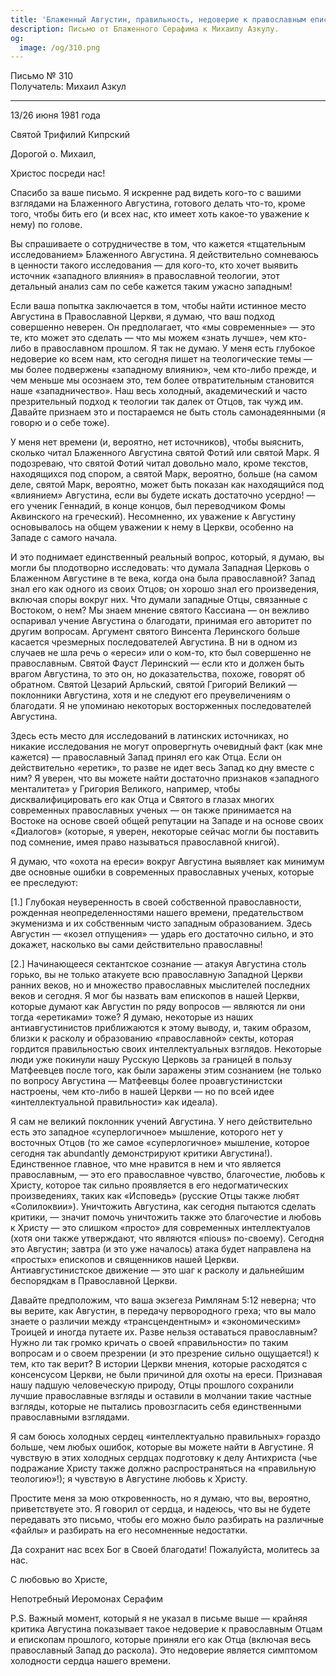 ```yaml
---
title: 'Блаженный Августин, правильность, недоверие к православным епископам'
description: Письмо от Блаженного Серафима к Михаилу Азкулу.
og:
  image: /og/310.png
---
```


<div style={{textAlign:'right', fontFamily:'monospace'}}>Письмо № 310</div>
<div style={{textAlign:'left', fontFamily:'monospace'}}>Получатель: Михаил Азкул</div>

---

13/26 июня 1981 года

Святой Трифилий Кипрский

Дорогой о. Михаил,

Христос посреди нас!

Спасибо за ваше письмо. Я искренне рад видеть кого-то с вашими взглядами на Блаженного Августина, готового делать что-то, кроме того, чтобы бить его (и всех нас, кто имеет хоть какое-то уважение к нему) по голове.

Вы спрашиваете о сотрудничестве в том, что кажется «тщательным исследованием» Блаженного Августина. Я действительно сомневаюсь в ценности такого исследования — для кого-то, кто хочет выявить источник «западного влияния» в православной теологии, этот детальный анализ сам по себе кажется таким ужасно западным!

Если ваша попытка заключается в том, чтобы найти истинное место Августина в Православной Церкви, я думаю, что ваш подход совершенно неверен. Он предполагает, что «мы современные» — это те, кто может это сделать — что мы можем «знать лучше», чем кто-либо в православном прошлом. Я так не думаю. У меня есть глубокое недоверие ко всем нам, кто сегодня пишет на теологические темы — мы более подвержены «западному влиянию», чем кто-либо прежде, и чем меньше мы осознаем это, тем более отвратительным становится наше «западничество». Наш весь холодный, академический и часто презрительный подход к теологии так далек от Отцов, так чужд им. Давайте признаем это и постараемся не быть столь самонадеянными (я говорю и о себе тоже).

У меня нет времени (и, вероятно, нет источников), чтобы выяснить, сколько читал Блаженного Августина святой Фотий или святой Марк. Я подозреваю, что святой Фотий читал довольно мало, кроме текстов, находящихся под спором, а святой Марк, вероятно, больше (на самом деле, святой Марк, вероятно, может быть показан как находящийся под «влиянием» Августина, если вы будете искать достаточно усердно! — его ученик Геннадий, в конце концов, был переводчиком Фомы Аквинского на греческий). Несомненно, их уважение к Августину основывалось на общем уважении к нему в Церкви, особенно на Западе с самого начала.

И это поднимает единственный реальный вопрос, который, я думаю, вы могли бы плодотворно исследовать: что думала Западная Церковь о Блаженном Августине в те века, когда она была православной? Запад знал его как одного из своих Отцов; он хорошо знал его произведения, включая споры вокруг них. Что думали западные Отцы, связанные с Востоком, о нем? Мы знаем мнение святого Кассиана — он вежливо оспаривал учение Августина о благодати, принимая его авторитет по другим вопросам. Аргумент святого Винсента Леринского больше касается чрезмерных последователей Августина. В ни в одном из случаев не шла речь о «ереси» или о ком-то, кто был совершенно не православным. Святой Фауст Леринский — если кто и должен быть врагом Августина, то это он, но доказательства, похоже, говорят об обратном. Святой Цезарий Арльский, святой Григорий Великий — поклонники Августина, хотя и не следуют его преувеличениям о благодати. Я не упоминаю некоторых восторженных последователей Августина.

Здесь есть место для исследований в латинских источниках, но никакие исследования не могут опровергнуть очевидный факт (как мне кажется) — православный Запад принял его как Отца. Если он действительно «еретик», то разве не идет весь Запад ко дну вместе с ним? Я уверен, что вы можете найти достаточно признаков «западного менталитета» у Григория Великого, например, чтобы дисквалифицировать его как Отца и Святого в глазах многих современных православных ученых — он также принимается на Востоке на основе своей общей репутации на Западе и на основе своих «Диалогов» (которые, я уверен, некоторые сейчас могли бы поставить под сомнение, имея право называться православной книгой).

Я думаю, что «охота на ереси» вокруг Августина выявляет как минимум две основные ошибки в современных православных ученых, которые ее преследуют:

[1.] Глубокая неуверенность в своей собственной православности, рожденная неопределенностями нашего времени, предательством экуменизма и их собственным чисто западным образованием. Здесь Августин — «козел отпущения» — ударь его достаточно сильно, и это докажет, насколько вы сами действительно православны!

[2.] Начинающееся сектантское сознание — атакуя Августина столь горько, вы не только атакуете всю православную Западной Церкви ранних веков, но и множество православных мыслителей последних веков и сегодня. Я мог бы назвать вам епископов в нашей Церкви, которые думают как Августин по ряду вопросов — являются ли они тогда «еретиками» тоже? Я думаю, некоторые из наших антиавгустинистов приближаются к этому выводу, и, таким образом, близки к расколу и образованию «православной» секты, которая гордится правильностью своих интеллектуальных взглядов. Некоторые люди уже покинули нашу Русскую Церковь за границей в пользу Матфеевцев после того, как были заражены этим сознанием (не только по вопросу Августина — Матфеевцы более проавгустинистски настроены, чем кто-либо в нашей Церкви — но по всей идее «интеллектуальной правильности» как идеала).

Я сам не великий поклонник учений Августина. У него действительно есть это западное «суперлогичное» мышление, которого нет у восточных Отцов (то же самое «суперлогичное» мышление, которое сегодня так abundantly демонстрируют критики Августина!). Единственное главное, что мне нравится в нем и что является православным, — это его православное чувство, благочестие, любовь к Христу, которое так сильно проявляется в его недогматических произведениях, таких как «Исповедь» (русские Отцы также любят «Солилоквии»). Уничтожить Августина, как сегодня пытаются сделать критики, — значит помочь уничтожить также это благочестие и любовь к Христу — это слишком «просто» для современных интеллектуалов (хотя они также утверждают, что являются «пious» по-своему). Сегодня это Августин; завтра (и это уже началось) атака будет направлена на «простых» епископов и священников нашей Церкви. Антиавгустинистское движение — это шаг к расколу и дальнейшим беспорядкам в Православной Церкви.

Давайте предположим, что ваша экзегеза Римлянам 5:12 неверна; что вы верите, как Августин, в передачу первородного греха; что вы мало знаете о различии между «трансцендентным» и «экономическим» Троицей и иногда путаете их. Разве нельзя оставаться православным? Нужно ли так громко кричать о своей «правильности» по таким вопросам и о своем презрении (и это презрение сильно ощущается!) к тем, кто так верит? В истории Церкви мнения, которые расходятся с консенсусом Церкви, не были причиной для охоты на ереси. Признавая нашу падшую человеческую природу, Отцы прошлого сохранили лучшие православные взгляды и оставили в молчании такие частные взгляды, которые не пытались провозгласить себя единственными православными взглядами.

Я сам боюсь холодных сердец «интеллектуально правильных» гораздо больше, чем любых ошибок, которые вы можете найти в Августине. Я чувствую в этих холодных сердцах подготовку к делу Антихриста (чье подражание Христу также должно распространяться на «правильную теологию»!); я чувствую в Августине любовь к Христу.

Простите меня за мою откровенность, но я думаю, что вы, вероятно, приветствуете это. Я говорил от сердца, и надеюсь, что вы не будете передавать это письмо, чтобы его можно было разбирать на различные «файлы» и разбирать на его несомненные недостатки.

Да сохранит нас всех Бог в Своей благодати! Пожалуйста, молитесь за нас.

С любовью во Христе,

Непотребный Иеромонах Серафим

P.S. Важный момент, который я не указал в письме выше — крайняя критика Августина показывает такое недоверие к православным Отцам и епископам прошлого, которые приняли его как Отца (включая весь православный Запад до раскола). Это недоверие является симптомом холодности сердца нашего времени.
